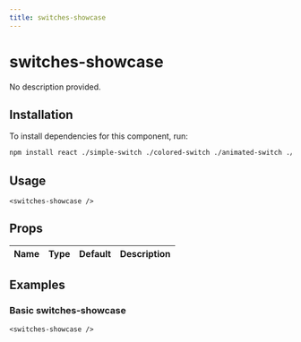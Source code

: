 ```yaml
---
title: switches-showcase
---
```


# switches-showcase

No description provided.

## Installation
To install dependencies for this component, run:
```bash
npm install react ./simple-switch ./colored-switch ./animated-switch ./icon-switch ./card-switch ./square-switch ./outline-switch ./image-switch ./toggle-switch ./day-night-switch ./volume-switch ./wifi-switch ./slider-switch ./color-picker-switch ./size-picker-switch ./gradient-switch ./textured-switch ./animated-icon-switch ./pulsing-switch ./ripple-switch
```

## Usage
```tsx
<switches-showcase />
```

## Props
| Name      | Type     | Default | Description                 |
|-----------|----------|---------|-----------------------------|


## Examples

### Basic switches-showcase
```tsx
<switches-showcase />
```

